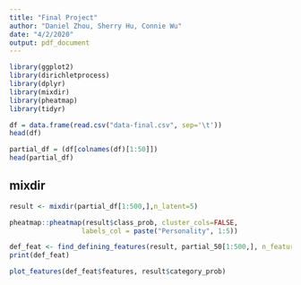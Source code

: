 ```yaml
---
title: "Final Project"
author: "Daniel Zhou, Sherry Hu, Connie Wu"
date: "4/2/2020"
output: pdf_document
---
```


```r
library(ggplot2)
library(dirichletprocess)
library(dplyr)
library(mixdir)
library(pheatmap)
library(tidyr)
```

```r
df = data.frame(read.csv("data-final.csv", sep='\t'))
head(df)

```

```r
partial_df = (df[colnames(df)[1:50]])
head(partial_df)
```


## mixdir
```r
result <- mixdir(partial_df[1:500,],n_latent=5)
```

```r
pheatmap::pheatmap(result$class_prob, cluster_cols=FALSE,
                  labels_col = paste("Personality", 1:5))
```

```r
def_feat <- find_defining_features(result, partial_50[1:500,], n_features = 5)
print(def_feat)
```
```r
plot_features(def_feat$features, result$category_prob)
```